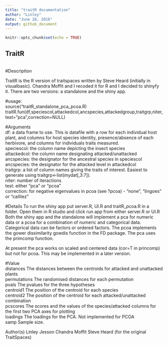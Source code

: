 ```yaml
---
title: "traitR documentation"
author: "Linley"
date: "June 28, 2016"
output: github_document
---
```


```r
knitr::opts_chunk$set(echo = TRUE)
```

## TraitR
<br>
#Description

TraitR is the R version of traitspaces written by Steve Heard (initially in visualbasic). Chandra Moffit and I recoded it for R and I decided to shinyfy it. There are two versions: a standalone and the shiny app.


#usage:
<br>source("traitR_standalone_pca_pcoa.R)
<br>traitR.fun(df,speciescol,attackedcol,ancspecies,attackedgroup,traitgrp,niter,test="pca",correction=NULL)

#Arguments
<br>df: a data frame to use.  This is datafile with a row for each individual host plant, and columns for host species identity, presence/absence of each herbivore, and columns for individuals traits measured. 
<br>speciescol: the column name depicting the insect species
<br>attackedcol: the column name designating attacked/unattacked
<br>ancspecies: the designator for the ancestral species in speciescol
<br>ancspecies: the designator for the attacked level in attackedcol
<br>traitgrp: a list of column names giving the traits of interest. Easiest to generate using
  traitgrp<-list(mydat[,3:7]). 
<br>niter: number of iteractions
<br>test: either "pca" or "pcoa"
<br>correction: for negative eigenvalues in pcoa (see ?pcoa) - "none", "lingoes" or "cailliez"

#Details
To run the shiny app put server.R, UI.R and traitR_pcoa.R in a folder. Open them in R studio and click run app from either server.R or UI.R
 Both the shiny app and the standalone will implement a pca for numeric data or a pcoa for a combination of numeric and categorical data. Categorical data can be factors or ordered factors. The pcoa implements the gower dissimilarity gowdis function in the FD package. The pca uses the primcomp function. 
 
 At present the pca works on scaled and centered data (cor=T in princomp) but not for pcoa. This may be implemented in a later version.

#Value
<br>distances The distances between the centroids for attacked and unattacked plants
<br>permutations The randomised distances for each permutation
<br>pvals The pvalues for the three hypotheses
<br>centroid1 The position of the centroid for each species
<br>centroid2 The position of the centroid for each attacked/unattacked combination
<br>pcscores The scores and the values of the species/attacked columns for the first two PCA axes for plotting
<br>loadings The loadings for the PCA. Not implemented for PCOA
<br>samp Sample size.

Author(s)
Linley Jesson
Chandra Moffit
Steve Heard (for the original TraitSpaces)


